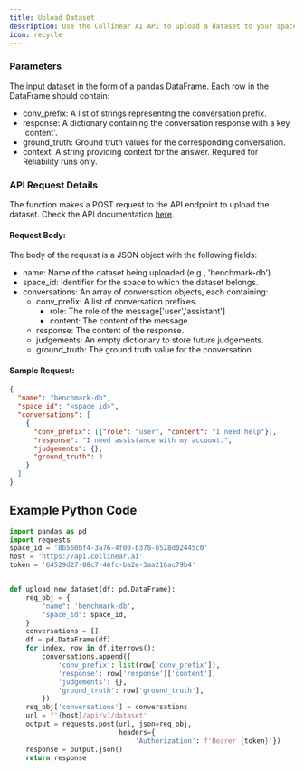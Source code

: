 ```yaml
---
title: Upload Dataset
description: Use the Collinear AI API to upload a dataset to your space.
icon: recycle
---
```


### Parameters

The input dataset in the form of a pandas DataFrame. Each row in the DataFrame should contain:

- conv_prefix: A list of strings representing the conversation prefix.
- response: A dictionary containing the conversation response with a key 'content'.
- ground_truth: Ground truth values for the corresponding conversation.
- context: A string providing context for the answer. Required for Reliability runs only.

### API Request Details

The function makes a POST request to the API endpoint to upload the dataset.
Check the API documentation [here](/api-reference/endpoint/upload_dataset).

#### Request Body:

The body of the request is a JSON object with the following fields:

- name: Name of the dataset being uploaded (e.g., 'benchmark-db').
- space_id: Identifier for the space to which the dataset belongs.
- conversations: An array of conversation objects, each containing:
  - conv_prefix: A list of conversation prefixes.
    - role: The role of the message['user','assistant']
    - content: The content of the message.
  - response: The content of the response.
  - judgements: An empty dictionary to store future judgements.
  - ground_truth: The ground truth value for the conversation.

#### Sample Request:

```json
{
  "name": "benchmark-db",
  "space_id": "<space_id>",
  "conversations": [
    {
      "conv_prefix": [{"role": "user", "content": "I need help"}],
      "response": "I need assistance with my account.",
      "judgements": {},
      "ground_truth": 3
    }
  ]
}
```

## Example Python Code

```python
import pandas as pd
import requests
space_id = '8b560bf4-3a76-4f00-b378-b528d02445c0'
host = 'https://api.collinear.ai'
token = '64529d27-08c7-46fc-ba2e-3aa216ac79b4'


def upload_new_dataset(df: pd.DataFrame):
    req_obj = {
        "name": 'benchmark-db',
        "space_id": space_id,
    }
    conversations = []
    df = pd.DataFrame(df)
    for index, row in df.iterrows():
        conversations.append({
            'conv_prefix': list(row['conv_prefix']),
            'response': row['response']['content'],
            'judgements': {},
            'ground_truth': row['ground_truth'],
        })
    req_obj['conversations'] = conversations
    url = f'{host}/api/v1/dataset'
    output = requests.post(url, json=req_obj,
                           headers={
                               'Authorization': f'Bearer {token}'})
    response = output.json()
    return response
```